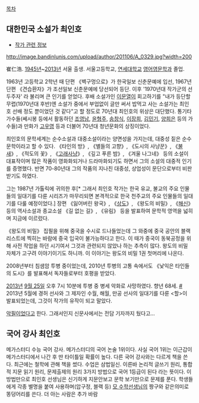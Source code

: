 [[목차]]

== 대한민국 소설가 최인호 ==

* [[작가 관련 정보]]

http://image.bandinlunis.com/upload/author/201106/A_0329.jpg?width=200

崔仁浩. [[1945년]]~[[2013년]] 서울 출생. 서울고등학교, [[연세대학교]] [[영어영문학과]] 졸업.

1963년 고등학교 2학년 때 단편 《벽구멍으로》가 한국일보 신춘문예에 입선, 1967년 단편 《견습환자》가 조선일보 신춘문예에 당선되어 등단. 이후 '1970년대 작가군의 선두주자' 라 불리며 큰 인기를 얻었다. 후배 소설가인 [[이문열]]이 회고하기를 "내가 등단할 무렵(1970년대 후반)엔 소설가 중에서 부업없이 글만 써서 밥먹고 사는 소설가는 최인호 선배 정도 뿐이었던 것 같다"고 할 정도로 70년대 최인호의 위상은 대단했다. 통기타 가수들(쎄시봉 등에서 활동하던 [[조영남]], [[윤형주]], [[송창식]], [[이장희]], [[김민기]], [[양희은]] 등의 가수들)과 만화가 [[고우영]] 등과 더불어 70년대 청년문화의 상징이었다.

최인호의 문학세계는 순수소설과 대중소설이라는 양면성을 가지는데, 대중성 짙은 순수문학이라고 할 수 있다. 《타인의 방》, 《별들의 고향》, 《도시의 사냥꾼》, 《[[불새]]》, 《적도의 꽃》, 《[[고래사냥]]》, 《깊고 푸른 밤》, 《겨울 나그네》 등의 소설이 대표작이며 많은 작품이 영화화되거나 드라마화되기도 하면서 그의 소설의 대중적 인기를 증명했다. 반면 70-80년대 그의 작품의 지나친 대중성, 상업성이 문단으로부터 비판받기도 하였다.

그는 1987년 가톨릭에 귀의한 후[* 그래서 최인호 작가는 한국 유교, 불교의 주요 인물들의 일대기를 다룬 시리즈가 마무리되면 본격적으로 한국 천주교의 주요 인물들의 일대기를 다룰 예정이었다.] 장편 《잃어버린 왕국》, 《[[상도]]》, 《왕도의 비밀》, 《[[해신]]》 등의 역사소설과 종교소설 《길 없는 길》, 《유림》 등을 발표하여 문학적 영역을 넓히며 지금에 이르렀다.

《왕도의 비밀》 집필을 위해 중국을 수시로 드나들었는데 그 와중에 중국 공안의 블랙리스트에 찍히는 바람에 중국 입국이 불가능하다고 한다. 이 때가 중국이 동북공정을 위해 사전 작업을 하던 시기여서 그것과 관련되지 않았나 하는 추측이 많다. 왕도의 비밀 자체가 고구려 이야기이기도 하니까. 이 이야기는 왕도의 비밀 1권 첫머리에 나온다.

2008년부터 침샘암 투병 중이었는데, 2010년 투병의 고통 속에서도 《낯익은 타인들의 도시》를 발표해서 독자들로부터 호평을 받았다.

[[2013년]] [[9월 25일]] 오후 7시 10분에 투병 중 병세 악화로 사망하였다. 향년 68세. [http://news.naver.com/main/read.nhn?mode=LSD&mid=shm&sid1=103&oid=001&aid=0006500122 #] 2013년 5월에 경허 선사와 그 제자인 수월, 해월, 만공 선사의 일대기를 다룬 <할>이 발표되었는데, 그것이 작가의 유작이 되고 말았다.

[[악필]]이었다고 한다. 그래서인지 신문사에서는 전담 기자까지 뒀다고...


== 국어 강사 최인호 ==

메가스터디 수능 국어 강사. 메가스터디의 국어 논술 1위이다. 사실 국어 1위는 이근갑이 메가스터디에서 나간 후 딴 타이틀일 확률이 높다. 다른 국어 강사와는 다르게 책을 쓴다. 최근에는 철학에 관해 책을 썼다. 수업은 삼법일신. 이른바 논리적 글쓰기 원리, 통합적 지문 읽기 원리, 문제출제의 원리 3가지 방법으로 국어 1등급이 된다 라는 뜻이다. 이 방법만으로 최인호 선생님은 신기하게 지문안보고 문학 보기만으로 문제를 푼다. 학생들에게 각종 별명을 붙여 사용하며(압구정, 블랙 등) [[https://mirror.enha.kr/wiki/%EC%8B%A0%EC%8A%B9%EB%B2%94|모 수학선생님]]의 짱구와 같은의미로 똥덩어리를 쓴다.  더 아는 사람은 추가 바람
